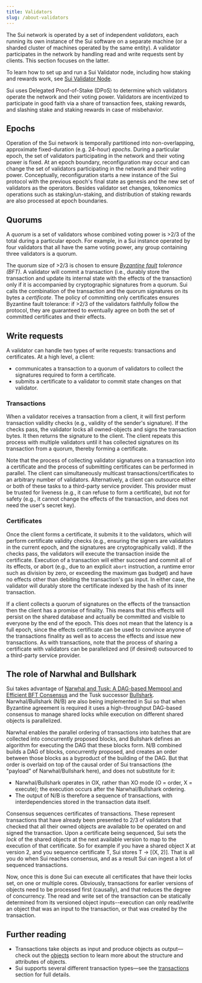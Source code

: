 ```yaml
---
title: Validators
slug: /about-validators
---
```


The Sui network is operated by a set of independent _validators_, each running its own instance of the Sui software on a separate machine (or a sharded cluster of machines operated by the same entity). A validator participates in the network by handling read and write requests sent by clients. This section focuses on the latter.

To learn how to set up and run a Sui Validator node, including how staking and rewards work, see [Sui Validator Node](../../contribute/nodes/validator.mdx).

Sui uses Delegated Proof-of-Stake (DPoS) to determine which validators operate the network and their voting power. Validators are incentivized to participate in good faith via a share of transaction fees, staking rewards, and slashing stake and staking rewards in case of misbehavior.

## Epochs

Operation of the Sui network is temporally partitioned into non-overlapping, approximate fixed-duration (e.g. 24-hour) _epochs_. During a particular epoch, the set of validators participating in the network and their voting power is fixed. At an epoch boundary, reconfiguration may occur and can change the set of validators participating in the network and their voting power. Conceptually, reconfiguration starts a new instance of the Sui protocol with the previous epoch's final state as genesis and the new set of validators as the operators. Besides validator set changes, tokenomics operations such as staking/un-staking, and distribution of staking rewards are also processed at epoch boundaries.

## Quorums

A _quorum_ is a set of validators whose combined voting power is >2/3 of the total during a particular epoch. For example, in a Sui instance operated by four validators that all have the same voting power, any group containing three validators is a quorum.

The quorum size of >2/3 is chosen to ensure _[Byzantine fault](https://en.wikipedia.org/wiki/Byzantine_fault) tolerance (BFT)_. A validator will commit a transaction (i.e., durably store the transaction and update its internal state with the effects of the transaction) only if it is accompanied by cryptographic signatures from a quorum. Sui calls the combination of the transaction and the quorum signatures on its bytes a _certificate_. The policy of committing only certificates ensures Byzantine fault tolerance: if >2/3 of the validators faithfully follow the protocol, they are guaranteed to eventually agree on both the set of committed certificates and their effects.

## Write requests

A validator can handle two types of write requests: transactions and certificates. At a high level, a client:

- communicates a transaction to a quorum of validators to collect the signatures required to form a certificate.
- submits a certificate to a validator to commit state changes on that validator.

### Transactions

When a validator receives a transaction from a client, it will first perform transaction validity checks (e.g., validity of the sender's signature). If the checks pass, the validator locks all owned-objects and signs the transaction bytes. It then returns the signature to the client. The client repeats this process with multiple validators until it has collected signatures on its transaction from a quorum, thereby forming a certificate.

Note that the process of collecting validator signatures on a transaction into a certificate and the process of submitting certificates can be performed in parallel. The client can simultaneously multicast transactions/certificates to an arbitrary number of validators. Alternatively, a client can outsource either or both of these tasks to a third-party service provider. This provider must be trusted for liveness (e.g., it can refuse to form a certificate), but not for safety (e.g., it cannot change the effects of the transaction, and does not need the user's secret key).

### Certificates

Once the client forms a certificate, it submits it to the validators, which will perform certificate validity checks (e.g., ensuring the signers are validators in the current epoch, and the signatures are cryptographically valid). If the checks pass, the validators will execute the transaction inside the certificate. Execution of a transaction will either succeed and commit all of its effects, or abort (e.g., due to an explicit `abort` instruction, a runtime error such as division by zero, or exceeding the maximum gas budget) and have no effects other than debiting the transaction's gas input. In either case, the validator will durably store the certificate indexed by the hash of its inner transaction.

If a client collects a quorum of signatures on the effects of the transaction then the client has a promise of finality. This means that this effects will persist on the shared database and actually be committed and visible to everyone by the end of the epoch. This does not mean that the latency is a full epoch, since the effects certificate can be used to convince anyone of the transactions finality as well as to access the effects and issue new transactions.
As with transactions, note that the process of sharing a certificate with validators can be parallelized and (if desired) outsourced to a third-party service provider.

## The role of Narwhal and Bullshark

Sui takes advantage of [Narwhal and Tusk: A DAG-based Mempool and Efficient BFT Consensus](../core-concepts/consensus-engine.mdx) and the Tusk successor [Bullshark](https://arxiv.org/abs/2201.05677). Narwhal/Bullshark (N/B) are also being implemented in Sui so that when Byzantine agreement is required it uses a high-throughput DAG-based consensus to manage shared locks while execution on different shared objects is parallelized.

Narwhal enables the parallel ordering of transactions into batches that are collected into concurrently proposed blocks, and Bullshark defines an algorithm for executing the DAG that these blocks form. N/B combined builds a DAG of blocks, concurrently proposed, and creates an order between those blocks as a byproduct of the building of the DAG. But that order is overlaid on top of the causal order of Sui transactions (the "payload" of Narwhal/Bullshark here), and does not substitute for it:

- Narwhal/Bullshark operates in OX, rather than XO mode (O = order, X = execute); the execution occurs after the Narwhal/Bullshark ordering.
- The output of N/B is therefore a sequence of transactions, with interdependencies stored in the transaction data itself.

Consensus sequences certificates of transactions. These represent transactions that have already been presented to 2/3 of validators that checked that all their owned objects are available to be operated on and signed the transaction. Upon a certificate being sequenced, Sui sets the _lock_ of the shared objects at the next available version to map to the execution of that certificate. So for example if you have a shared object X at version 2, and you sequence certificate T, Sui stores T -> [(X, 2)]. That is all you do when Sui reaches consensus, and as a result Sui can ingest a lot of sequenced transactions.

Now, once this is done Sui can execute all certificates that have their locks set, on one or multiple cores. Obviously, transactions for earlier versions of objects need to be processed first (causally), and that reduces the degree of concurrency. The read and write set of the transaction can be statically determined from its versioned object inputs--execution can only read/write an object that was an input to the transaction, or that was created by the transaction.

## Further reading

- Transactions take objects as input and produce objects as output&mdash;check out the [objects](../../learn/core-concepts/objects.mdx) section to learn more about the structure and attributes of objects.
- Sui supports several different transaction types&mdash;see the [transactions](../../learn/core-concepts/transactions.mdx) section for full details.
